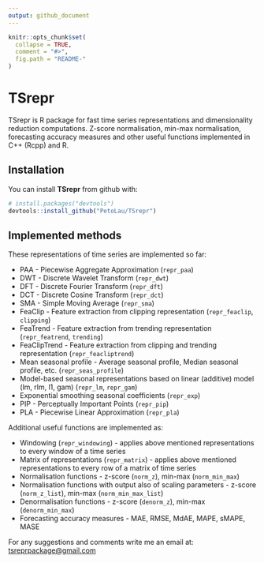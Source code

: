 ```yaml
---
output: github_document
---
```


<!-- README.md is generated from README.Rmd. Please edit that file -->

```r
knitr::opts_chunk$set(
  collapse = TRUE,
  comment = "#>",
  fig.path = "README-"
)
```

# TSrepr

TSrepr is R package for fast time series representations and dimensionality reduction computations. Z-score normalisation, min-max normalisation, forecasting accuracy measures and other useful functions implemented in C++ (Rcpp) and R.

## Installation

You can install **TSrepr** from github with:

```r
# install.packages("devtools")
devtools::install_github("PetoLau/TSrepr")
```

## Implemented methods

These representations of time series are implemented so far:

 * PAA - Piecewise Aggregate Approximation (`repr_paa`)
 * DWT - Discrete Wavelet Transform (`repr_dwt`)
 * DFT - Discrete Fourier Transform (`repr_dft`)
 * DCT - Discrete Cosine Transform (`repr_dct`)
 * SMA - Simple Moving Average (`repr_sma`)
 * FeaClip - Feature extraction from clipping representation (`repr_feaclip`, `clipping`)
 * FeaTrend - Feature extraction from trending representation (`repr_featrend`, `trending`)
 * FeaClipTrend - Feature extraction from clipping and trending representation (`repr_feacliptrend`)
 * Mean seasonal profile - Average seasonal profile, Median seasonal profile, etc. (`repr_seas_profile`)
 * Model-based seasonal representations based on linear (additive) model (lm, rlm, l1, gam) (`repr_lm`, `repr_gam`)
 * Exponential smoothing seasonal coefficients (`repr_exp`)
 * PIP - Perceptually Important Points (`repr_pip`)
 * PLA - Piecewise Linear Approximation (`repr_pla`)
 
Additional useful functions are implemented as:

  * Windowing (`repr_windowing`) - applies above mentioned representations to every window of a time series
  * Matrix of representations (`repr_matrix`) - applies above mentioned representations to every row of a matrix of time series
  * Normalisation functions - z-score (`norm_z`), min-max (`norm_min_max`)
  * Normalisation functions with output also of scaling parameters - z-score (`norm_z_list`), min-max (`norm_min_max_list`)
  * Denormalisation functions - z-score (`denorm_z`), min-max (`denorm_min_max`)
  * Forecasting accuracy measures - MAE, RMSE, MdAE, MAPE, sMAPE, MASE


For any suggestions and comments write me an email at: [tsreprpackage@gmail.com](mailto:tsreprpackage@gmail.com)
